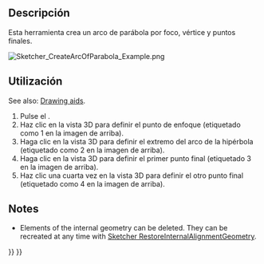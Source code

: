 <languages/>

<div class="mw-translate-fuzzy">
{{Docnav/es
|[[Sketcher_CreateArcOfHyperbola/es|Arco de hipérbola]]
|[[Sketcher_CompCreateBSpline/es|Crear una B-spline]]
|[[Sketcher_Workbench/es|Croquizador]]
|IconL=Sketcher_CreateArcOfHyperbola.svg
|IconR=Sketcher_CompCreateBSpline.png
|IconC=Workbench_Sketcher.svg
}}
</div>

<div class="mw-translate-fuzzy">
{{GuiCommand/es
|Name=Sketcher CreateArcOfParabola
|Name/es=Croquizador Arc of parabola
|MenuLocation=Croquis → Croquizador Geometrías → Create an arc of parabola
|Workbenches=[[Sketcher_Workbench/es|Croquizador]]
|Version=0.17
|SeeAlso=[[Sketcher CreateArcOfEllipse/es|Sketcher Arc of Ellipse]], [[Sketcher_CreateArcOfHyperbola/es|Sketcher Arc of hyperbola]]
}}
</div>

<span id="Description"></span>
==Descripción==

<div class="mw-translate-fuzzy">
Esta herramienta crea un arco de parábola por foco, vértice y puntos finales.
</div>

[[Image:Sketcher_CreateArcOfParabola_Example.png]]
{{Caption|Arc of parabola (white) with internal geometry (dark yellow)}}

<span id="Usage"></span>
==Utilización==

See also: [[Sketcher_Workbench#Drawing_aids|Drawing aids]].

<div class="mw-translate-fuzzy">
# Pulse el {{Button|[[File:Sketcher_CreateArcOfParabola.svg|16px]] [[Sketcher_CreateArcOfParabola/es|Arco de parábola]]}}.
# Haz clic en la vista 3D para definir el punto de enfoque (etiquetado como 1 en la imagen de arriba).
# Haga clic en la vista 3D para definir el extremo del arco de la hipérbola (etiquetado como 2 en la imagen de arriba).
# Haga clic en la vista 3D para definir el primer punto final (etiquetado 3 en la imagen de arriba).
# Haz clic una cuarta vez en la vista 3D para definir el otro punto final (etiquetado como 4 en la imagen de arriba).
</div>

==Notes==

* Elements of the internal geometry can be deleted. They can be recreated at any time with [[Sketcher_RestoreInternalAlignmentGeometry|Sketcher RestoreInternalAlignmentGeometry]].


<div class="mw-translate-fuzzy">
{{Docnav/es
|[[Sketcher_CreateArcOfHyperbola/es|Arco de hipérbola]]
|[[Sketcher_CompCreateBSpline/es|Crear una B-spline]]
|[[Sketcher_Workbench/es|Croquizador]]
|IconL=Sketcher_CreateArcOfHyperbola.svg
|IconR=Sketcher_CompCreateBSpline.png
|IconC=Workbench_Sketcher.svg
}}
</div>

{{Sketcher Tools navi{{#translation:}}}}
{{Userdocnavi{{#translation:}}}}